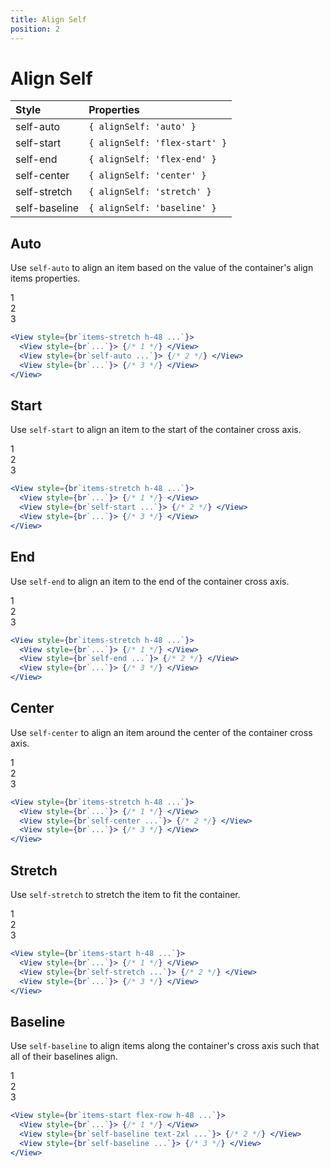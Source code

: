 ```yaml
---
title: Align Self
position: 2
---
```


# Align Self

| Style         | Properties                    |
| :------------ | :---------------------------- |
| self-auto     | `{ alignSelf: 'auto' }`       |
| self-start    | `{ alignSelf: 'flex-start' }` |
| self-end      | `{ alignSelf: 'flex-end' }`   |
| self-center   | `{ alignSelf: 'center' }`     |
| self-stretch  | `{ alignSelf: 'stretch' }`    |
| self-baseline | `{ alignSelf: 'baseline' }`   |

## Auto

Use `self-auto` to align an item based on the value of the container's align items properties.

<!-- prettier-ignore -->
<CodeBlockHeader>

<div className="flex items-center justify-center bg-gray-100 mt-4 text-gray-600 py-4 rounded-lg">
  <div className="flex items-stretch bg-gray-200 h-48 p-2 w-64 flex-col justify-center">
    <div className="flex items-center justify-center bg-gray-300 p-2 m-1">
      1
    </div>
    <div className="self-auto flex items-center justify-center bg-gray-300 p-2 m-1">
      2
    </div>
    <div className="flex items-center justify-center bg-gray-300 p-2 m-1">
      3
    </div>
  </div>
</div>

```jsx simple
<View style={br`items-stretch h-48 ...`}>
  <View style={br`...`}> {/* 1 */} </View>
  <View style={br`self-auto ...`}> {/* 2 */} </View>
  <View style={br`...`}> {/* 3 */} </View>
</View>
```

</CodeBlockHeader>


## Start

Use `self-start` to align an item to the start of the container cross axis.

<!-- prettier-ignore -->
<CodeBlockHeader>

<div className="flex items-center justify-center bg-gray-100 mt-4 text-gray-600 py-4 rounded-lg">
  <div className="flex items-stretch bg-gray-200 h-48 p-2 w-64 flex-col justify-center">
    <div className="flex items-center justify-center bg-gray-300 p-2 m-1">
      1
    </div>
    <div className="self-start flex items-center justify-center bg-gray-300 p-2 m-1">
      2
    </div>
    <div className="flex items-center justify-center bg-gray-300 p-2 m-1">
      3
    </div>
  </div>
</div>

```jsx simple
<View style={br`items-stretch h-48 ...`}>
  <View style={br`...`}> {/* 1 */} </View>
  <View style={br`self-start ...`}> {/* 2 */} </View>
  <View style={br`...`}> {/* 3 */} </View>
</View>
```

</CodeBlockHeader>


## End

Use `self-end` to align an item to the end of the container cross axis.

<!-- prettier-ignore -->
<CodeBlockHeader>

<div className="flex items-center justify-center bg-gray-100 mt-4 text-gray-600 py-4 rounded-lg">
  <div className="flex items-stretch bg-gray-200 h-48 p-2 w-64 flex-col justify-center">
    <div className="flex items-center justify-center bg-gray-300 p-2 m-1">
      1
    </div>
    <div className="self-end flex items-center justify-center bg-gray-300 p-2 m-1">
      2
    </div>
    <div className="flex items-center justify-center bg-gray-300 p-2 m-1">
      3
    </div>
  </div>
</div>

```jsx simple
<View style={br`items-stretch h-48 ...`}>
  <View style={br`...`}> {/* 1 */} </View>
  <View style={br`self-end ...`}> {/* 2 */} </View>
  <View style={br`...`}> {/* 3 */} </View>
</View>
```

</CodeBlockHeader>


## Center

Use `self-center` to align an item around the center of the container cross axis.

<!-- prettier-ignore -->
<CodeBlockHeader>

<div className="flex items-center justify-center bg-gray-100 mt-4 text-gray-600 py-4 rounded-lg">
  <div className="flex items-stretch bg-gray-200 h-48 p-2 w-64 flex-col justify-center">
    <div className="flex items-center justify-center bg-gray-300 p-2 m-1">
      1
    </div>
    <div className="self-center flex items-center justify-center bg-gray-300 p-2 m-1">
      2
    </div>
    <div className="flex items-center justify-center bg-gray-300 p-2 m-1">
      3
    </div>
  </div>
</div>

```jsx simple
<View style={br`items-stretch h-48 ...`}>
  <View style={br`...`}> {/* 1 */} </View>
  <View style={br`self-center ...`}> {/* 2 */} </View>
  <View style={br`...`}> {/* 3 */} </View>
</View>
```

</CodeBlockHeader>


## Stretch

Use `self-stretch` to stretch the item to fit the container.

<!-- prettier-ignore -->
<CodeBlockHeader>

<div className="flex items-center justify-center bg-gray-100 mt-4 text-gray-600 py-4 rounded-lg">
  <div className="flex items-start bg-gray-200 h-48 p-2 w-64 flex-col justify-center">
    <div className="flex items-center justify-center bg-gray-300 p-2 m-1">
      1
    </div>
    <div className="self-stretch flex items-center justify-center bg-gray-300 p-2 m-1">
      2
    </div>
    <div className="flex items-center justify-center bg-gray-300 p-2 m-1">
      3
    </div>
  </div>
</div>

```jsx simple
<View style={br`items-start h-48 ...`}>
  <View style={br`...`}> {/* 1 */} </View>
  <View style={br`self-stretch ...`}> {/* 2 */} </View>
  <View style={br`...`}> {/* 3 */} </View>
</View>
```

</CodeBlockHeader>


## Baseline

Use `self-baseline` to align items along the container's cross axis such that all of their baselines align.

<!-- prettier-ignore -->
<CodeBlockHeader>

<div className="flex items-center justify-center bg-gray-100 mt-4 text-gray-600 py-4 rounded-lg">
  <div className="flex items-start bg-gray-200 h-48 p-2 w-64 justify-center">
    <div className="flex items-center justify-center bg-gray-300 p-2 m-1">
      1
    </div>
    <div
      className="self-baseline text-2xl flex items-center justify-center bg-gray-300 p-2 m-1"
      style={{ alignSelf: "baseline" }}
    >
      2
    </div>
    <div
      className="self-baseline flex items-center justify-center bg-gray-300 p-2 m-1"
      style={{ alignSelf: "baseline" }}
    >
      3
    </div>
  </div>
</div>

```jsx simple
<View style={br`items-start flex-row h-48 ...`}>
  <View style={br`...`}> {/* 1 */} </View>
  <View style={br`self-baseline text-2xl ...`}> {/* 2 */} </View>
  <View style={br`self-baseline ...`}> {/* 3 */} </View>
</View>
```

</CodeBlockHeader>

